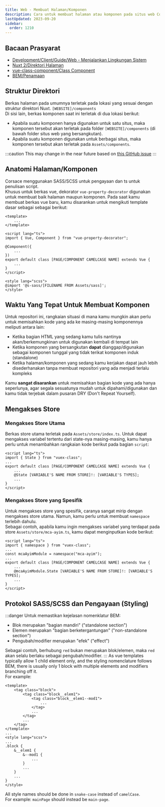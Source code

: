 ```yaml
---
title: Web - Membuat Halaman/Komponen
description: Cara untuk membuat halaman atau komponen pada situs web Corsace.
lastUpdated: 2023-09-20
sidebar:
  order: 1210
---
```


## Bacaan Prasyarat

*   [Development/Client/Guide/Web - Menjalankan Lingkungan Sistem](../web-running-environment)
*   [Nuxt 2/Direktori Halaman](https://v2.nuxt.com/docs/directory-structure/pages)
*   [vue-class-component/Class Component](https://class-component.vuejs.org/guide/class-component.html)
*   [BEM/Penamaan](https://getbem.com/naming/)

## Struktur Direktori

Berkas halaman pada umumnya terletak pada lokasi yang sesuai dengan struktur direktori Nuxt. `[WEBSITE]/components`\
Di sisi lain, berkas komponen saat ini terletak di dua lokasi berikut:

*   Apabila suatu komponen hanya digunakan untuk satu situs, maka komponen tersebut akan terletak pada folder `[WEBSITE]/components` (di bawah folder situs web yang bersangkutan).
*   Apabila suatu komponen digunakan untuk berbagai situs, maka komponen tersebut akan terletak pada `Assets/components`.

:::caution
This may change in the near future based on [this GitHub issue](https://github.com/Corsace/Corsace/issues/292)
:::

## Anatomi Halaman/Komponen

Corsace menggunakan SASS/SCSS untuk pengayaan dan ts untuk penulisan script.\
Khusus untuk berkas vue, dekorator `vue-property-decorator` digunakan untuk membuat baik halaman maupun komponen.
Pada saat kamu membuat berkas vue baru, kamu disarankan untuk mengikuti template dasar sebagai sebagai berikut:

```vue
<template>
    ...
</template>

<script lang="ts">
import { Vue, Component } from "vue-property-decorator";

@Component({
    ...
})
export default class [PAGE/COMPONENT CAMELCASE NAME] extends Vue {
    ...
}
</script>

<style lang="scss">
@import '@s-sass/[FILENAME FROM Assets/sass]';
</style>
```

## Waktu Yang Tepat Untuk Membuat Komponen

Untuk repositori ini, rangkaian situasi di mana kamu mungkin akan perlu untuk memisahkan kode yang ada ke masing-masing komponennya meliputi antara lain:

*   Ketika bagian HTML yang sedang kamu tulis nantinya akan/berkemungkinan untuk digunakan kembali di tempat lain
*   Ketika komponen yang bersangkutan **dapat** dianggap/digunakan sebagai komponen tunggal yang tidak terikat komponen induk (standalone)
*   Ketika halaman/komponen yang sedang kamu kerjakan dapat jauh lebih disederhanakan tanpa membuat repositori yang ada menjadi terlalu kompleks

Kamu **sangat disarankan** untuk memisahkan bagian kode yang ada hanya seperlunya, agar segala sesuatunya mudah untuk dipahami/digunakan dan kamu tidak terjebak dalam pusaran DRY (Don't Repeat Yourself).

## Mengakses Store

### Mengakses Store Utama

Berkas store utama terletak pada `Assets/store/index.ts`. Untuk dapat mengakses variabel tertentu dari state-nya masing-masing, kamu hanya perlu untuk menambahkan rangkaian kode berikut pada bagian `script`:

```vue
<script lang="ts">
import { State } from "vuex-class";
...
export default class [PAGE/COMPONENT CAMELCASE NAME] extends Vue {
    ...
    @State [VARIABLE'S NAME FROM STORE]!: [VARIABLE'S TYPES];
    ...
}
</script>
```

### Mengakses Store yang Spesifik

Untuk mengakses store yang spesifik, caranya sangat mirip dengan mengakses store utama. Namun, kamu perlu untuk membuat `namespace` terlebih dahulu.\
Sebagai contoh, apabila kamu ingin mengakses variabel yang terdapat pada store `Assets/store/mca-ayim.ts`, kamu dapat menginputkan kode berikut:

```vue
<script lang="ts">
import { namespace } from "vuex-class";
...
const mcaAyimModule = namespace("mca-ayim");
...
export default class [PAGE/COMPONENT CAMELCASE NAME] extends Vue {
    ...
    @mcaAyimModule.State [VARIABLE'S NAME FROM STORE]!: [VARIABLE'S TYPES];
    ...
}
</script>
```

## Protokol SASS/SCSS dan Pengayaan (Styling)

:::danger
Untuk memastikan kejelasan nomenklatur BEM:

*   Blok merupakan "bagian mandiri" ("standalone section")
*   Elemen merupakan "bagian berketergantungan" ("non-standalone section")
*   Pengubah/modifier merupakan "efek" ("effect")

Sebagai contoh, berhubung `red` bukan merupakan blok/elemen, maka `red` akan selalu berlaku sebagai pengubah/modifier.
:::
As vue templates typically allow 1 child element only, and the styling nomenclature follows BEM, there is usually only 1 block with multiple elements and modifiers branching off it.\
For example:

```vue
<template>
    <tag class="block">
        <tag class="block__elem1">
            <tag class="block__elem1--mod1">
                ...
            </tag>
            ...
        </tag>
        ...
    </tag>
</template>
...
<style lang="scss">
...
.block {
    &__elem1 {
        &--mod1 {
            ...
        }
        ...
    }
    ...
}
</style>
```

All style names should be done in `snake-case` instead of `camelCase`.\
For example: `mainPage` should instead be `main-page`.
